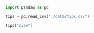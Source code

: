 
```python
import pandas as pd

tips = pd.read_csv("./data/tips.csv")
```

```python
tips["size"]
```

